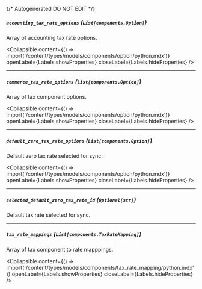 {/* Autogenerated DO NOT EDIT  */}

##### `accounting_tax_rate_options` *{`List[components.Option]`}*
Array of accounting tax rate options.

<Collapsible content={() => import('/content/types/models/components/option/python.mdx')} openLabel={Labels.showProperties} closeLabel={Labels.hideProperties} />


---
##### `commerce_tax_rate_options` *{`List[components.Option]`}*
Array of tax component options.

<Collapsible content={() => import('/content/types/models/components/option/python.mdx')} openLabel={Labels.showProperties} closeLabel={Labels.hideProperties} />


---
##### `default_zero_tax_rate_options` *{`List[components.Option]`}*
Default zero tax rate selected for sync.

<Collapsible content={() => import('/content/types/models/components/option/python.mdx')} openLabel={Labels.showProperties} closeLabel={Labels.hideProperties} />


---
##### `selected_default_zero_tax_rate_id` *{`Optional[str]`}*
Default tax rate selected for sync.

---
##### `tax_rate_mappings` *{`List[components.TaxRateMapping]`}*
Array of tax component to rate mapppings.

<Collapsible content={() => import('/content/types/models/components/tax_rate_mapping/python.mdx')} openLabel={Labels.showProperties} closeLabel={Labels.hideProperties} />




